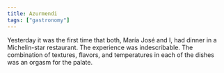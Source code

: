 ```yaml
---
title: Azurmendi
tags: ["gastronomy"]
---
```


Yesterday it was the first time that both, María José and I, had dinner in a Michelin-star restaurant. The experience was indescribable. The combination of textures, flavors, and temperatures in each of the dishes was an orgasm for the palate.